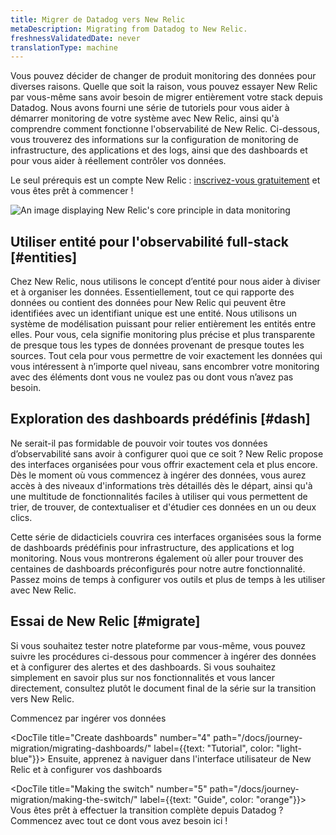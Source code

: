 ```yaml
---
title: Migrer de Datadog vers New Relic
metaDescription: Migrating from Datadog to New Relic.
freshnessValidatedDate: never
translationType: machine
---
```


Vous pouvez décider de changer de produit monitoring des données pour diverses raisons. Quelle que soit la raison, vous pouvez essayer New Relic par vous-même sans avoir besoin de migrer entièrement votre stack depuis Datadog. Nous avons fourni une série de tutoriels pour vous aider à démarrer monitoring de votre système avec New Relic, ainsi qu'à comprendre comment fonctionne l'observabilité de New Relic. Ci-dessous, vous trouverez des informations sur la configuration de monitoring de infrastructure, des applications et des logs, ainsi que des dashboards et <InlinePopover type="alerts" />pour vous aider à réellement contrôler vos données.

Le seul prérequis est un compte New Relic : [inscrivez-vous gratuitement](https://newrelic.com/signup) et vous êtes prêt à commencer !

<img title="Our philosophy" alt="An image displaying New Relic's core principle in data monitoring" src="/images/migrate_image-crop_our-philosophy.webp" />

## Utiliser entité pour l'observabilité full-stack [#entities]

Chez New Relic, nous utilisons le concept d’entité pour nous aider à diviser et à organiser les données. Essentiellement, tout ce qui rapporte des données ou contient des données pour New Relic qui peuvent être identifiées avec un identifiant unique est une entité. Nous utilisons un système de modélisation puissant pour relier entièrement les entités entre elles. Pour vous, cela signifie monitoring plus précise et plus transparente de presque tous les types de données provenant de presque toutes les sources. Tout cela pour vous permettre de voir exactement les données qui vous intéressent à n’importe quel niveau, sans encombrer votre monitoring avec des éléments dont vous ne voulez pas ou dont vous n’avez pas besoin.

## Exploration des dashboards prédéfinis [#dash]

Ne serait-il pas formidable de pouvoir voir toutes vos données d’observabilité sans avoir à configurer quoi que ce soit ? New Relic propose des interfaces organisées pour vous offrir exactement cela et plus encore. Dès le moment où vous commencez à ingérer des données, vous aurez accès à des niveaux d'informations très détaillés dès le départ, ainsi qu'à une multitude de fonctionnalités faciles à utiliser qui vous permettent de trier, de trouver, de contextualiser et d'étudier ces données en un ou deux clics.

Cette série de didacticiels couvrira ces interfaces organisées sous la forme de dashboards prédéfinis pour infrastructure, des applications et log monitoring. Nous vous montrerons également où aller pour trouver des centaines de dashboards préconfigurés pour notre autre fonctionnalité. Passez moins de temps à configurer vos outils et plus de temps à les utiliser avec New Relic.

## Essai de New Relic [#migrate]

Si vous souhaitez tester notre plateforme par vous-même, vous pouvez suivre les procédures ci-dessous pour commencer à ingérer des données et à configurer des alertes et des dashboards. Si vous souhaitez simplement en savoir plus sur nos fonctionnalités et vous lancer directement, consultez plutôt le document final de la série sur la transition vers New Relic.

<DocTiles numbered>
  <DocTile title="Start ingesting data" path="/docs/tutorial-dd-migration/installing-monitor/" label={{text: "Tutorial", color: "light-blue"}}>
    Commencez par ingérer vos données
  </DocTile>

  <DocTile title="Create dashboards" number="4" path="/docs/journey-migration/migrating-dashboards/" label={{text: "Tutorial", color: "light-blue"}}>
    Ensuite, apprenez à naviguer dans l'interface utilisateur de New Relic et à configurer vos dashboards
  </DocTile>

  <DocTile title="Making the switch" number="5" path="/docs/journey-migration/making-the-switch/" label={{text: "Guide", color: "orange"}}>
    Vous êtes prêt à effectuer la transition complète depuis Datadog ? Commencez avec tout ce dont vous avez besoin ici !
  </DocTile>
</DocTiles>